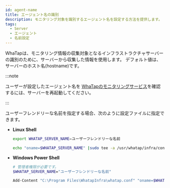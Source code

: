 ```yaml
---
id: agent-name
title: エージェント名の識別
description: モニタリング対象を識別するエージェント名を設定する方法を提供します。
tags:
  - Server
  - エージェント
  - 名前設定
---
```


WhaTapは、モニタリング情報の収集対象となるインフラストラクチャサーバーの識別のために、サーバーから収集した情報を使用します。 デフォルト値は、サーバーのホスト名(hostname)です。


<Agentnamewarning />

:::note

ユーザーが設定したエージェント名を [WhaTapのモニタリングサービス](https://service.whatap.io)を確認するには、サーバーを再起動してください。

:::

ユーザーフレンドリーな名前を指定する場合、次のように設定ファイルに指定できます。

- **Linux Shell**

  ```bash title=SH
  export WHATAP_SERVER_NAME=ユーザーフレンドリーな名前

  echo "oname=$WHATAP_SERVER_NAME" |sudo tee -a /usr/whatap/infra/conf/whatap.conf
  ```

- **Windows Power Shell** 

  ```bash title=SH
  # 管理者権限が必要です。
  $WHATAP_SERVER_NAME="ユーザーフレンドリーな名前"

  Add-Content "C:\Program Files\WhatapInfra\whatap.conf" "oname=$WHATAP_SERVER_NAME"
  ```

